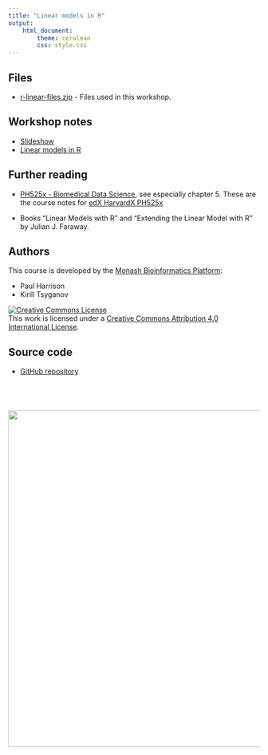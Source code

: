 ```yaml
---
title: "Linear models in R"
output: 
    html_document:
        theme: cerulean
        css: style.css
---
```


## Files

* [r-linear-files.zip](r-linear-files.zip) - Files used in this workshop.

## Workshop notes

* [Slideshow](slides/linear_thinking.html)
* [Linear models in R](topics/linear_models.html)

<!--
<br>

[Answers to challenges.](topics/answers.html) No peeking during class!
-->

## Further reading

* [PH525x - Biomedical Data Science](http://genomicsclass.github.io/book/), see especially chapter 5. These are the course notes for [edX HarvardX PH525x](https://courses.edx.org/courses/HarvardX/PH525x/1T2014/course/)

* Books "Linear Models with R" and "Extending the Linear Model with R" by Julian J. Faraway.


## Authors

This course is developed by the [Monash Bioinformatics Platform](https://www.monash.edu/researchinfrastructure/bioinformatics):

* Paul Harrison
* Kirill Tsyganov

<a rel="license" href="http://creativecommons.org/licenses/by/4.0/"><img alt="Creative Commons License" style="border-width:0" src="figures/CC-BY.png" /></a><br />This work is licensed under a <a rel="license" href="http://creativecommons.org/licenses/by/4.0/">Creative Commons Attribution 4.0 International License</a>.

## Source code

* [GitHub repository](https://github.com/MonashBioinformaticsPlatform/r-more)

<p style="margin-top: 5em; text-align: right">
<a href="http://bioinformatics.erc.monash.edu"><img src="figures/MBP-banner.png" width="675"></a>
</p>
